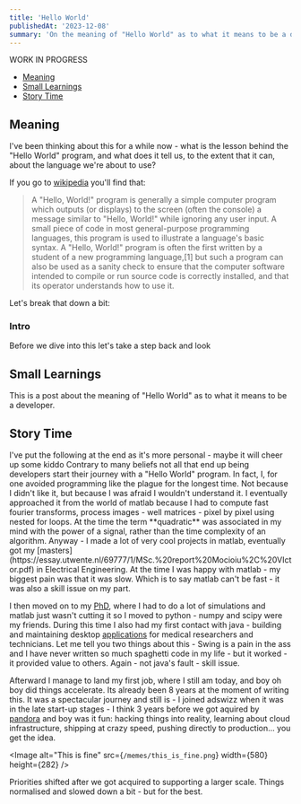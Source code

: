 ```yaml
---
title: 'Hello World'
publishedAt: '2023-12-08'
summary: 'On the meaning of "Hello World" as to what it means to be a developer.'
---
```


<Callout> WORK IN PROGRESS </Callout>

- [Meaning](#meaning)
- [Small Learnings](#small-learnings)
- [Story Time](#stroy-time)

## Meaning
I've been thinking about this for a while now - what is the lesson behind the "Hello World" program, and what does it
tell us, to the extent that it can, about the language we're about to use?

If you go to [wikipedia](https://en.wikipedia.org/wiki/%22Hello,_World!%22_program) you'll find that:
>A "Hello, World!" program is generally a simple computer program which outputs (or displays) to the screen (often the console) a message similar to "Hello, World!" while ignoring any user input. A small piece of code in most general-purpose programming languages, this program is used to illustrate a language's basic syntax. A "Hello, World!" program is often the first written by a student of a new programming language,[1] but such a program can also be used as a sanity check to ensure that the computer software intended to compile or run source code is correctly installed, and that its operator understands how to use it.

Let's break that down a bit:

### Intro
Before we dive into this let's take a step back and look

## Small Learnings
<Callout>
    This is a post about the meaning of "Hello World" as to what it means to be a developer.
</Callout>

## Story Time
<Callout>
    I've put the following at the end as it's more personal - maybe it will cheer up some kiddo
</Callout>
Contrary to many beliefs not all that end up being developers start their journey with a "Hello World" program.
In fact, I, for one avoided programming like the plague for the longest time. Not because I didn't like it, but because
I was afraid I wouldn't understand it. I eventually approached it from the world of matlab because I had to  compute
fast fourier transforms, process images - well matrices - pixel by pixel using nested
for loops. At the time the term **quadratic** was associated in my mind with the power of a signal, rather than the
time complexity of an algorithm. Anyway - I made a lot of very cool projects in matlab, eventually got my [masters](https://essay.utwente.nl/69777/1/MSc.%20report%20Mocioiu%2C%20VIctor.pdf)
in Electrical Engineering. At the time I was happy with matlab - my biggest pain was that it was slow. Which is to say matlab
can't be fast - it was also a skill issue on my part.

I then moved on to my [PhD](https://portalrecerca.uab.cat/en/studentTheses/towards-an-automated-analysis-pipeline-for-mrs-data-a-prototype-b), where I had to do a lot of simulations and matlab just wasn't cutting it so I moved to python - numpy and scipy were my friends.
During this time I also had my first contact with java - building and maintaining desktop [applications](http://www.jmrui.eu/plugins-overview/interpret-decision-support-system/)
for medical researchers and technicians. Let me tell you two things about this - Swing is a pain in the ass and I have never written
so much spaghetti code in my life - but it worked - it provided value to others. Again - not java's fault - skill issue.

Afterward I manage to land my first job, where I still am today, and boy oh boy did things accelerate. Its already been
8 years at the moment of writing this. It was a spectacular journey and still is - I joined adswizz when it was in the late
start-up stages - I think 3 years before we got aquired by [pandora](https://www.pandora.com/) and boy was it fun:
hacking things into reality, learning about cloud infrastructure, shipping at crazy speed, pushing directly to production...
you get the idea.

<Image
    alt="This is fine"
    src={`/memes/this_is_fine.png`}
    width={580}
    height={282}
/>

Priorities shifted after we got acquired to supporting a larger scale. Things normalised and slowed down a bit - but for the best.
